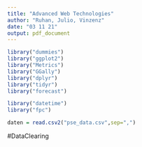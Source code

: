 ```yaml
---
title: "Advanced Web Technologies"
author: "Ruhan, Julio, Vinzenz"
date: "03 11 21"
output: pdf_document
---
```



```r
library("dummies")
library("ggplot2")
library("Metrics")
library("GGally")
library("dplyr")
library("tidyr")
library("forecast")

library("datetime")
library("fpc")
```


```r

daten = read.csv2("pse_data.csv",sep=",")

```


#DataClearing
```r



```

```r



```


```r



```


```r



```


```r



```

```r



```


```r



```






